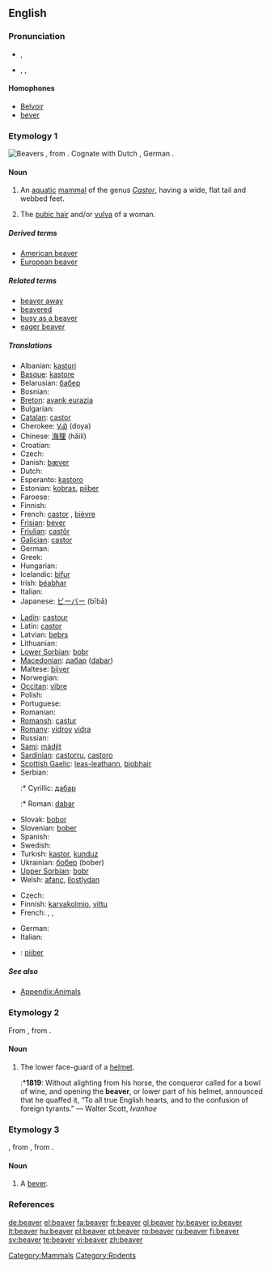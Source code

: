 {{wikipedia}}
==English==

===Pronunciation===
*{{a|RP}} {{IPA|/ˈbiːvə/}}, {{SAMPA|/"bi:v@/}}
*{{a|US}} {{enPR|bēʹvər}}, {{IPA|/ˈbiːvɚ/}}, {{SAMPA|/"bi:v@`/}}
*:{{rhymes|iːvə(r)}}

====Homophones====
*[[Belvoir]]<!--sic-->
*[[bever]]

===Etymology 1===
[[Image:Biber-drawing.jpg|thumb|Beavers]]
{{OE.}} {{term|beofor|lang=ang}}, from {{PG.}}. Cognate with Dutch {{term|bever|lang=nl}}, German {{term|Biber|lang=de}}.

====Noun====
{{en-noun|pl2=beaver}}

# An [[aquatic]] [[mammal]] of the genus ''[[Castor]]'', having a wide, flat tail and webbed feet.
# {{context|coarse|slang}} The [[pubic hair]] and/or [[vulva]] of a woman.

=====Derived terms=====
*[[American beaver]]
*[[European beaver]]

=====Related terms=====
*[[beaver away]]
*[[beavered]]
*[[busy as a beaver]]
*[[eager beaver]]

=====Translations=====
{{trans-top|aquatic mammal}}
* Albanian: [[kastori]]
* [[Basque]]: [[kastore]]
* Belarusian: [[бабер]] {{m}}
* Bosnian: {{t-|bs|dabar|m}}
* [[Breton]]: [[avank eurazia]]
* Bulgarian: {{t+|bg|бобър|m|tr=bober|sc=Cyrl}}
* [[Catalan]]: [[castor]]
* Cherokee: [[ᏙᏯ]] (doya)
* Chinese: [[海狸]] (hǎilí)
* Croatian: {{t+|hr|dabar|m}}
* Czech: {{t+|cs|bobr|m}}
* Danish: [[bæver]]
* Dutch: {{t+|nl|bever|m}}
* Esperanto: [[kastoro]]
* Estonian: [[kobras]], [[piiber]] {{qualifier|archaic}}
* Faroese: {{t-|fo|bævur|m|xs=Faroese}}
* Finnish: {{t+|fi|majava}}
* French: [[castor]] {{m}}, [[bièvre]] {{m}} {{qualifier|archaic}}
* [[Frisian]]: [[bever]]
* [[Friulian]]: [[castôr]]
* [[Galician]]: [[castor]]
* German: {{t+|de|Biber|m}}
* Greek: {{t+|el|κάστορας|m|sc=Grek}}
* Hungarian: {{t+|hu|hód}}
* Icelandic: [[bifur]]
* Irish: [[béabhar]]
* Italian: {{t+|it|castoro|m}}
* Japanese: [[ビーバー]] (bībā)
{{trans-mid}}
* [[Ladin]]: [[castour]]
* Latin: [[castor]] {{m}} <!--do not put the scientific name here-->
* Latvian: [[bebrs]] {{m}}
* Lithuanian: {{t-|lt|bebras|m|xs=Lithuanian}}
* [[Lower Sorbian]]: [[bobr]]
* [[Macedonian]]: [[дабар]] ([[dabar]]) {{m}}
* Maltese: [[bijver]] {{m}}
* Norwegian: {{t-|no|bever|m}}
* [[Occitan]]: [[vibre]]
* Polish: {{t+|pl|bóbr|m}}
* Portuguese: {{t-|pt|castor|m}}
* Romanian: {{t-|ro|castor}}
* [[Romansh]]: [[castur]]
* [[Romany]]: [[vidroy]] {{m}} [[vidra]] {{f}}
* Russian: {{t+|ru|бобр|m|tr=bobr|sc=Cyrl}}
* [[Sami]]: [[mádjit]]
* [[Sardinian]]: [[castorru]], [[castoro]]
* [[Scottish Gaelic]]: [[leas-leathann]], [[biobhair]]
* Serbian:
*:* Cyrillic: [[дабар]] {{m}}
*:* Roman: [[dabar]] {{m}}
* Slovak: [[bobor]] {{m}}
* Slovenian: [[bober]] {{m}}
* Spanish: {{t-|es|castor|m}}
* Swedish: {{t+|sv|bäver}}
* Turkish: [[kastor]], [[kunduz]]
* Ukrainian: [[бобер]] (bober) {{m}}
* [[Upper Sorbian]]: [[bobr]]
* Welsh: [[afanc]], [[llostlydan]]
{{trans-bottom}}

{{trans-top|coarse slang: pubic hair/vulva of a woman}}
* Czech: {{t+|cs|bobr|m}}
* Finnish: [[karvakolmio]], [[vittu]]
* French: {{t+|fr|chatte|f}}, {{t+|fr|foufoune|f|alt=(fou)foune}}, {{t+|fr|minou|m}}
{{trans-mid}}
* German: {{t+|de|Bär}}
* Italian: {{t+|it|figa|f}}
{{trans-bottom}}

{{checktrans-top}}
*{{ttbc|Estonian}}: [[piiber]] {{i|in sexual sense?}}
{{checktrans-bottom}}

=====See also=====
*[[Appendix:Animals]]

===Etymology 2===
From {{OF.}} {{term|baviere|lang=fro||child's bib}}, from {{term|baver||slaver|lang=fro}}.

====Noun====
{{en-noun}}

# {{context|obsolete|_|except|_|historical|_|or in|_|heraldry}} The lower face-guard of a [[helmet]].
#:*'''1819''': Without alighting from his horse, the conqueror called for a bowl of wine, and opening the '''beaver''', or lower part of his helmet, announced that he quaffed it, “To all true English hearts, and to the confusion of foreign tyrants.” — Walter Scott, ''Ivanhoe''

===Etymology 3===
{{AF.}}, from {{OF.}} {{term|beivre|lang=fro}}, from {{L.}} {{term|bibere||to drink|lang=la}}.

====Noun====
{{en-noun}}

# A [[bever]].

===References===
{{R:Heraldry 1862}}
{{commons}}

[[Category:Mammals]]
[[Category:Rodents]]

[[de:beaver]]
[[el:beaver]]
[[fa:beaver]]
[[fr:beaver]]
[[gl:beaver]]
[[hy:beaver]]
[[io:beaver]]
[[it:beaver]]
[[hu:beaver]]
[[pl:beaver]]
[[pt:beaver]]
[[ro:beaver]]
[[ru:beaver]]
[[fi:beaver]]
[[sv:beaver]]
[[te:beaver]]
[[vi:beaver]]
[[zh:beaver]]
